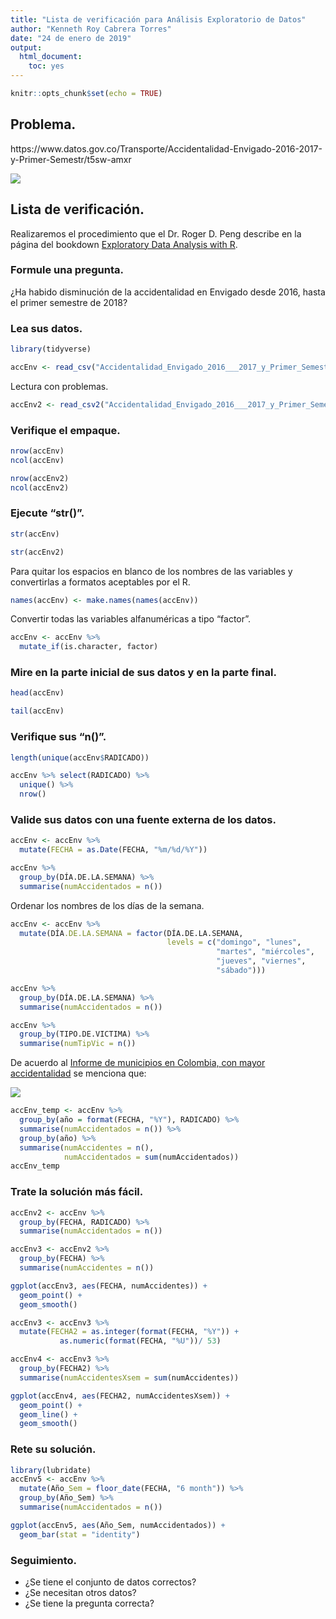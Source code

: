 ```yaml
---
title: "Lista de verificación para Análisis Exploratorio de Datos"
author: "Kenneth Roy Cabrera Torres"
date: "24 de enero de 2019"
output: 
  html_document: 
    toc: yes
---
```


```r
knitr::opts_chunk$set(echo = TRUE)
```

## Problema.

https://www.datos.gov.co/Transporte/Accidentalidad-Envigado-2016-2017-y-Primer-Semestr/t5sw-amxr


![](accidentalidad_envigado.png)

## Lista de verificación.

Realizaremos el procedimiento que el Dr. Roger D. Peng describe en la página del
bookdown [Exploratory Data Analysis with R](https://bookdown.org/rdpeng/exdata/).

### Formule una pregunta.

¿Ha habido disminución de la accidentalidad en Envigado desde 2016,
hasta el primer semestre de 2018?

### Lea sus datos.

```r
library(tidyverse)
```


```r
accEnv <- read_csv("Accidentalidad_Envigado_2016___2017_y_Primer_Semestre_2018.csv")
```

Lectura con problemas.

```r
accEnv2 <- read_csv2("Accidentalidad_Envigado_2016___2017_y_Primer_Semestre_2018.csv")
```


### Verifique el empaque.

```r
nrow(accEnv)
ncol(accEnv)
```

```r
nrow(accEnv2)
ncol(accEnv2)
```


### Ejecute "str()".

```r
str(accEnv)
```


```r
str(accEnv2)
```

Para quitar los espacios en blanco de los nombres de las variables y
convertirlas a formatos aceptables por el R.

```r
names(accEnv) <- make.names(names(accEnv))
```

Convertir todas las variables alfanuméricas a tipo "factor".

```r
accEnv <- accEnv %>%
  mutate_if(is.character, factor)
```


### Mire en la parte inicial de sus datos y en la parte final.

```r
head(accEnv)
```

```r
tail(accEnv)
```


### Verifique sus "n()".

```r
length(unique(accEnv$RADICADO))
```

```r
accEnv %>% select(RADICADO) %>% 
  unique() %>% 
  nrow()
```


### Valide sus datos con una fuente externa de los datos.


```r
accEnv <- accEnv %>%
  mutate(FECHA = as.Date(FECHA, "%m/%d/%Y")) 
```


```r
accEnv %>%
  group_by(DÍA.DE.LA.SEMANA) %>%
  summarise(numAccidentados = n())
```

Ordenar los nombres de los días de la semana.

```r
accEnv <- accEnv %>%
  mutate(DÍA.DE.LA.SEMANA = factor(DÍA.DE.LA.SEMANA,
                                   levels = c("domingo", "lunes",
                                              "martes", "miércoles",
                                              "jueves", "viernes",
                                              "sábado")))
```


```r
accEnv %>%
  group_by(DÍA.DE.LA.SEMANA) %>%
  summarise(numAccidentados = n())
```

```r
accEnv %>%
  group_by(TIPO.DE.VICTIMA) %>%
  summarise(numTipVic = n())
```



De acuerdo al [Informe de municipios en Colombia, con mayor accidentalidad](https://www.eltiempo.com/colombia/medellin/valle-de-aburra-la-region-con-mas-accidentalidad-del-pais-201314) se menciona que:

![](accidentesEnvigado_2017.png)

```r
accEnv_temp <- accEnv %>%
  group_by(año = format(FECHA, "%Y"), RADICADO) %>%
  summarise(numAccidentados = n()) %>%
  group_by(año) %>%
  summarise(numAccidentes = n(),
            numAccidentados = sum(numAccidentados))
accEnv_temp
```



### Trate la solución más fácil.


```r
accEnv2 <- accEnv %>%
  group_by(FECHA, RADICADO) %>%
  summarise(numAccidentados = n())
```

```r
accEnv3 <- accEnv2 %>%
  group_by(FECHA) %>%
  summarise(numAccidentes = n())
```

```r
ggplot(accEnv3, aes(FECHA, numAccidentes)) +
  geom_point() +
  geom_smooth()
```


```r
accEnv3 <- accEnv3 %>%
  mutate(FECHA2 = as.integer(format(FECHA, "%Y")) + 
           as.numeric(format(FECHA, "%U"))/ 53)
```

```r
accEnv4 <- accEnv3 %>%
  group_by(FECHA2) %>%
  summarise(numAccidentesXsem = sum(numAccidentes))
```


```r
ggplot(accEnv4, aes(FECHA2, numAccidentesXsem)) +
  geom_point() +
  geom_line() +
  geom_smooth()
```



### Rete su solución.

```r
library(lubridate)
accEnv5 <- accEnv %>%
  mutate(Año_Sem = floor_date(FECHA, "6 month")) %>%
  group_by(Año_Sem) %>%
  summarise(numAccidentados = n())
```

```r
ggplot(accEnv5, aes(Año_Sem, numAccidentados)) +
  geom_bar(stat = "identity")
```



### Seguimiento.

  - ¿Se tiene el conjunto de datos correctos?
  - ¿Se necesitan otros datos?
  - ¿Se tiene la pregunta correcta?
  

